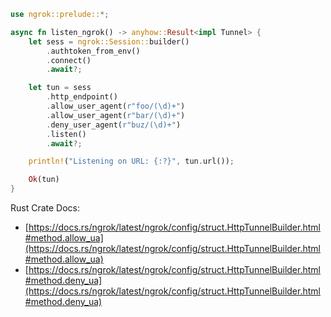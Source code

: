 ```rust
use ngrok::prelude::*;

async fn listen_ngrok() -> anyhow::Result<impl Tunnel> {
    let sess = ngrok::Session::builder()
        .authtoken_from_env()
        .connect()
        .await?;

    let tun = sess
        .http_endpoint()
        .allow_user_agent(r"foo/(\d)+")
        .allow_user_agent(r"bar/(\d)+")
        .deny_user_agent(r"buz/(\d)+")
        .listen()
        .await?;

    println!("Listening on URL: {:?}", tun.url());

    Ok(tun)
}
```

Rust Crate Docs:

- [https://docs.rs/ngrok/latest/ngrok/config/struct.HttpTunnelBuilder.html#method.allow_ua](https://docs.rs/ngrok/latest/ngrok/config/struct.HttpTunnelBuilder.html#method.allow_ua)
- [https://docs.rs/ngrok/latest/ngrok/config/struct.HttpTunnelBuilder.html#method.deny_ua](https://docs.rs/ngrok/latest/ngrok/config/struct.HttpTunnelBuilder.html#method.deny_ua)

